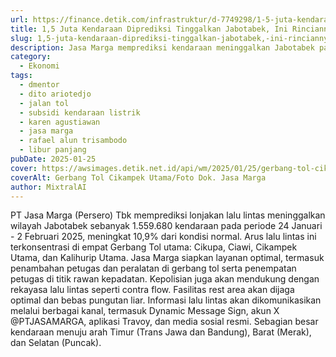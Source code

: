 ```yaml
---
url: https://finance.detik.com/infrastruktur/d-7749298/1-5-juta-kendaraan-diprediksi-tinggalkan-jabotabek-ini-rinciannya
title: 1,5 Juta Kendaraan Diprediksi Tinggalkan Jabotabek, Ini Rinciannya
slug: 1,5-juta-kendaraan-diprediksi-tinggalkan-jabotabek,-ini-rinciannya
description: Jasa Marga memprediksi kendaraan meninggalkan Jabotabek pada 24 Januari 2025 sampai 2 Februari 2025 (10 hari) sebanyak 1.559.680 kendaraan.
category:
  - Ekonomi
tags:
  - dmentor
  - dito ariotedjo
  - jalan tol
  - subsidi kendaraan listrik
  - karen agustiawan
  - jasa marga
  - rafael alun trisambodo
  - libur panjang
pubDate: 2025-01-25
cover: https://awsimages.detik.net.id/api/wm/2025/01/25/gerbang-tol-cikampek-utama_169.jpeg?wid=54&w=650&v=1&t=jpeg
coverAlt: Gerbang Tol Cikampek Utama/Foto Dok. Jasa Marga
author: MixtralAI
---
```

PT Jasa Marga (Persero) Tbk memprediksi lonjakan lalu lintas meninggalkan wilayah Jabotabek sebanyak 1.559.680 kendaraan pada periode 24 Januari - 2 Februari 2025, meningkat 10,9% dari kondisi normal. Arus lalu lintas ini terkonsentrasi di empat Gerbang Tol utama: Cikupa, Ciawi, Cikampek Utama, dan Kalihurip Utama. Jasa Marga siapkan layanan optimal, termasuk penambahan petugas dan peralatan di gerbang tol serta penempatan petugas di titik rawan kepadatan. Kepolisian juga akan mendukung dengan rekayasa lalu lintas seperti contra flow. Fasilitas rest area akan dijaga optimal dan bebas pungutan liar. Informasi lalu lintas akan dikomunikasikan melalui berbagai kanal, termasuk Dynamic Message Sign, akun X @PTJASAMARGA, aplikasi Travoy, dan media sosial resmi. Sebagian besar kendaraan menuju arah Timur (Trans Jawa dan Bandung), Barat (Merak), dan Selatan (Puncak).
